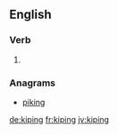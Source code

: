 ==English==

===Verb===
{{head|en}}

# {{present participle of|kipe}}

===Anagrams===
* [[piking#English|piking]]

[[de:kiping]]
[[fr:kiping]]
[[jv:kiping]]